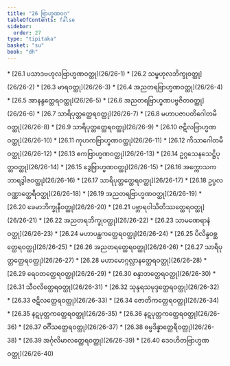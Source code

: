 ```yaml
---
title: "26 ဗြာဟ္မဏဝဂ္ဂ"
tableOfContents: false
sidebar:
  order: 27
type: "tipitaka"
basket: "su"
book: "dh"
---
```



<DynamicBreadcrumb />



<TableOfContents book="dh" section="26">
* [26.1 ပသာဒဗဟုလဗြာဟ္မဏဝတ္ထု](26/26-1)
* [26.2 သမ္ဗဟုလဘိက္ခုဝတ္ထု](26/26-2)
* [26.3 မာရဝတ္ထု](26/26-3)
* [26.4 အညတရဗြာဟ္မဏဝတ္ထု](26/26-4)
* [26.5 အာနန္ဒတ္ထေရဝတ္ထု](26/26-5)
* [26.6 အညတရဗြာဟ္မဏပဗ္ဗဇိတဝတ္ထု](26/26-6)
* [26.7 သာရိပုတ္တတ္ထေရဝတ္ထု](26/26-7)
* [26.8 မဟာပဇာပတိဂေါတမီဝတ္ထု](26/26-8)
* [26.9 သာရိပုတ္တတ္ထေရဝတ္ထု](26/26-9)
* [26.10 ဇဋိလဗြာဟ္မဏဝတ္ထု](26/26-10)
* [26.11 ကုဟကဗြာဟ္မဏဝတ္ထု](26/26-11)
* [26.12 ကိသာဂေါတမီဝတ္ထု](26/26-12)
* [26.13 ဧကဗြာဟ္မဏဝတ္ထု](26/26-13)
* [26.14 ဥဂ္ဂသေနသေဋ္ဌိပုတ္တဝတ္ထု](26/26-14)
* [26.15 ဒွေဗြာဟ္မဏဝတ္ထု](26/26-15)
* [26.16 အက္ကောသကဘာရဒွါဇဝတ္ထု](26/26-16)
* [26.17 သာရိပုတ္တတ္ထေရဝတ္ထု](26/26-17)
* [26.18 ဥပ္ပလဝဏ္ဏာတ္ထေရီဝတ္ထု](26/26-18)
* [26.19 အညတရဗြာဟ္မဏဝတ္ထု](26/26-19)
* [26.20 ခေမာဘိက္ခုနီဝတ္ထု](26/26-20)
* [26.21 ပဗ္ဘာရဝါသိတိဿတ္ထေရဝတ္ထု](26/26-21)
* [26.22 အညတရဘိက္ခုဝတ္ထု](26/26-22)
* [26.23 သာမဏေရာနံဝတ္ထု](26/26-23)
* [26.24 မဟာပန္ထကတ္ထေရဝတ္ထု](26/26-24)
* [26.25 ပိလိန္ဒဝစ္ဆတ္ထေရဝတ္ထု](26/26-25)
* [26.26 အညတရတ္ထေရဝတ္ထု](26/26-26)
* [26.27 သာရိပုတ္တတ္ထေရဝတ္ထု](26/26-27)
* [26.28 မဟာမောဂ္ဂလ္လာနတ္ထေရဝတ္ထု](26/26-28)
* [26.29 ရေဝတတ္ထေရဝတ္ထု](26/26-29)
* [26.30 စန္ဒာဘတ္ထေရဝတ္ထု](26/26-30)
* [26.31 သီဝလိတ္ထေရဝတ္ထု](26/26-31)
* [26.32 သုန္ဒရသမုဒ္ဒတ္ထေရဝတ္ထု](26/26-32)
* [26.33 ဇဋိလတ္ထေရဝတ္ထု](26/26-33)
* [26.34 ဇောတိကတ္ထေရဝတ္ထု](26/26-34)
* [26.35 နဋပုတ္တကတ္ထေရဝတ္ထု](26/26-35)
* [26.36 နဋပုတ္တကတ္ထေရဝတ္ထု](26/26-36)
* [26.37 ဝင်္ဂီသတ္ထေရဝတ္ထု](26/26-37)
* [26.38 ဓမ္မဒိန္နာတ္ထေရီဝတ္ထု](26/26-38)
* [26.39 အင်္ဂုလိမာလတ္ထေရဝတ္ထု](26/26-39)
* [26.40 ဒေဝဟိတဗြာဟ္မဏဝတ္ထု](26/26-40)
</TableOfContents>